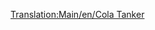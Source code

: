 [[Translation:Main/en/Cola Tanker]]{{Template:Vagones/Es
|Imagen=[[File:en/Colatanker.png]]
|Nombre=Cisterna de Cola
|PrecioNormal=2.132 € (1.066 £)
|PesoNormal=24 / 49 t
|CapacidadNormal=25.000 litros de cola
|PrecioMono="
|PesoMono=24 / 54 t
|CapacidadMono=30.000 litros de cola
|PrecioMag="
|PesoMag=24 / 56 t
|CapacidadMag=32.000 litros de cola
|Descripción=La '''cisterna de cola''' sirve para transportar [[Main/es/Cola|cola]] desde los [[Main/es/Pozos de cola|pozos de cola]] hasta la [[Main/es/Fábrica de refrescos|fábrica de refrescos]] en el clima [[Main/en/Climas/Es#Fantasía|fantasía]]
}}